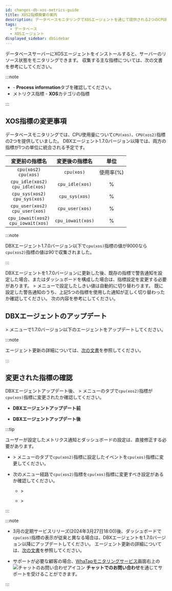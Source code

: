 ```yaml
---
id: changes-db-xos-metrics-guide
title: XOS2指標廃棄の案内
description: データベースモニタリングでXOSエージェントを通じて提供される2つのCPU指標をDBXエージェントv1.7.0から統合して提供される予定です。
tags:
  - データベース
  - XOSエージェント
displayed_sidebar: dbSidebar
---
```


データベースサーバーにXOSエージェントをインストールすると、サーバーのリソース状態をモニタリングできます。 収集する主な指標については、次の文書を参考にしてください。

:::note

- <Link to="https://docs.whatap.io/postgresql/instance-monitoring#column-info" target="_blank"><Cmdname sid="instance_monitoring" /></Link> - <b>Process information</b>タブを確認してください。

- <Link to="https://docs.whatap.io/postgresql/metrics-data-list" target="_blank">メトリクス指標</Link> - <b>XOS</b>カテゴリの指標

:::

## XOS指標の変更事項

データベースモニタリングでは、CPU使用量について`CPU(xos)`、`CPU(xos2)`指標の2つを提供していました。 DBXエージェント1.7.0バージョン以降では、両方の指標が1つの単位に統合される予定です。

|                  変更前の指標名                 |      変更後の指標名      |             単位            |
| :--------------------------------------: | :---------------: | :-----------------------: |
|        `cpu(xos2)`<br/>`cpu(xos)`        |     `cpu(xos)`    | 使用率(%) |
|   `cpu_idle(xos2)`<br/>`cpu_idle(xos)`   |  `cpu_idle(xos)`  |             %             |
|    `cpu_sys(xos2)`<br/>`cpu_sys(xos)`    |   `cpu_sys(xos)`  |             %             |
|   `cpu_user(xos2)`<br/>`cpu_user(xos)`   |  `cpu_user(xos)`  |             %             |
| `cpu_iowait(xos2)`<br/>`cpu_iowait(xos)` | `cpu_iowait(xos)` |             %             |

:::note

DBXエージェント1.7.0バージョン以下で`cpu(xos)`指標の値が9000なら`cpu(xos2)`指標の値は90で収集されました。

:::

DBXエージェントを1.7.0バージョンに更新した後、既存の指標で警告通知を設定した場合、またはダッシュボードを構成した場合は、指標設定を変更する必要があります。 <Cmdname sid="event_statistic" className="uitext" /> > <Cmdname sid="event_setting" className="uitext" />メニューで設定したしきい値は自動的に切り替わります。 既に設定した警告通知のうち、上記5つの指標を使用した通知が正しく切り替わったか確認してください。 次の内容を参考にしてください。

## DBXエージェントのアップデート

<Cmdname sid="management" className="uitext" /> &gt; <Cmdname sid="agent_update" className="uitext" />メニューで1.7.0バージョン以下のエージェントをアップデートしてください。

<ImgLang img='changes/refer-db-agent-update-170.png' desc='エージェントアップデート' />

:::note

エージェント更新の詳細については、[次の文書](../postgresql/agent-manage)を参照してください。

:::

## 変更された指標の確認

DBXエージェントアップデート後、<Cmdname sid="event_statistic" className="uitext" /> > <Cmdname sid="event_setting" className="uitext" />メニューの<Cmdname sid="database" className="uitext" />タブで`cpu(xos2)`指標が`cpu(xos)`指標に変更されたか確認してください。

- **DBXエージェントアップデート前**

  <ImgLang img='changes/refer-db-alert-xos2.png' desc='アラート設定' />

- **DBXエージェントアップデート後**

  <ImgLang img='changes/refer-db-alert-xos.png' desc='アラート設定' />

:::tip

ユーザーが設定したメトリクス通知とダッシュボードの設定は、直接修正する必要があります。

- <Cmdname sid="event_statistic" className="uitext" /> &gt; <Cmdname sid="event_setting" className="uitext" />メニューの<Cmdname sid="metrics" className="uitext" />タブで<code>cpu(xos2)</code>指標に設定したイベントを<code>cpu(xos)</code>指標に変更してください。

- 次のメニュー経路で`cpu(xos2)`指標を`cpu(xos)`指標に変更すべき設定があるか確認してください。

  - <Cmdname sid="dashboard" className="uitext" /> &gt; <Cmdname sid="instance_monitoring" className="uitext" />

  - <Cmdname sid="dashboard" className="uitext" /> &gt; <Cmdname sid="flexboard" className="uitext" />

:::

:::note

- 3月の定期サービスリリーズ(2024年3月27日18:00)後、ダッシュボードで`cpu(xos)`指標の表示が従来と異なる場合は、DBXエージェントを1.7.0バージョン以降にアップデートしてください。 エージェント更新の詳細については、[次の文書](../postgresql/agent-manage)を参照してください。

- サポートが必要な顧客の場合、[WhaTapモニタリングサービス](https://service.whatap.io)画面右上の![チャットのお問い合わせアイコン](/img/ico-help.svg) **チャットでのお問い合わせ**を通じてサポートを受けることができます。

:::
